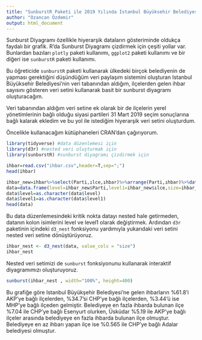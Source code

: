 ---
title: "SunburstR Paketi ile 2019 Yılında Istanbul Büyüksehir Belediyesi'ne Ihbar Bırakan Ilçelerin Grafiklendirilmesi"
author: "Ozancan Özdemir"
output: html_document
---

Sunburst Diyagramı özellikle hiyerarşik dataların gösteriminde oldukça faydalı bir grafik. R'da Sunburst Diyagramı çizdirmek için çeşiti yollar var. Bunlardan bazıları ```plotly``` paketi kullanımı, ```ggplot2``` paketi kullanımı ve bir diğeri ise ```sunburstR``` paketi kullanımı.

Bu öğreticide ```sunburstR``` paketi  kullanarak ülkedeki birçok belediyenin de yapması gerektiğini düşündüğüm veri paylaşım sistemini oluşturan Istanbul Büyüksehir Belediyesi'nin veri tabanından aldığım, ilçelerden gelen ihbar sayısını gösteren veri setini kullanarak basit bir sunburst diyagramı oluşturacağım.

Veri tabanından aldığım veri setine ek olarak bir de ilçelerin yerel yönetimlerinin bağlı olduğu siyasi partileri 31 Mart 2019 seçim sonuçlarına bağlı kalarak ekledim ve bu yol ile istediğim hiyerarşik veri setini oluşturdum. 


Öncelikle kullanacağım kütüphaneleri CRAN'dan çağırıyorum. 

```{r,warning=FALSE,message=FALSE}
library(tidyverse) #data düzenlemesi için
library(d3r) #nested veri oluşturmak için
library(sunburstR) #sunburst diyagramı çizdirmek için

```


```{r}
ihbar=read.csv("ihbar.csv",header=T,sep=";")
head(ihbar)
```

```{r}
ihbar_new=ihbar%>%select(Parti,ılce,ıhbar)%>%arrange(Parti,ıhbar)%>%data.frame(stringsAsFactors = FALSE)
data=data.frame(level=ihbar_new$Parti,level1=ihbar_new$ılce,size=ihbar_new$ıhbar,stringsAsFactors = FALSE)
data$level=as.character(data$level)
data$level1=as.character(data$level1)
head(data)
```

Bu data düzenlemesindeki kritik nokta datayı nested hale getirmeden, datanın kolon isimlerini level ve level1 olarak değiştirmek. Ardından ```d3r``` paketinin içindeki ```d3_nest``` fonksiyonu yardımıyla yukarıdaki veri setini nested veri setine dönüştürüyoruz. 

```{r}
ihbar_nest <- d3_nest(data, value_cols = "size")
ihbar_nest 
```

Nested veri setimizi de ```sunburst``` fonksiyonunu kullanarak interaktif diyagramımızı oluşturuyoruz. 

```{r}
sunburst(ihbar_nest , width="100%", height=400)
```


Bu grafiğe göre Istanbul Büyükşehir Belediyesi'ne gelen ihbarların %61.8'i AKP'ye bağlı ilçelerden, %34.7'si CHP'ye bağlı ilçelerden, %3.44'ü ise MHP'ye bağlı ilçeden gelmiştir. Belediyeye en fazla ihbarda bulunan ilçe %7.04 ile CHP'ye bağlı Esenyurt olurken, Üsküdar %5.19 ile AKP'ye bağlı ilçeler arasında belediyeye en fazla ihbarda bulunan ilçe olmuştur. Belediyeye en az ihbarı yapan ilçe ise %0.565 ile CHP'ye bağlı Adalar belediyesi olmuştur. 
